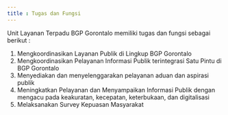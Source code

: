 ```yaml
---
title : Tugas dan Fungsi
---
```

Unit Layanan Terpadu BGP Gorontalo memiliki tugas dan fungsi sebagai berikut :

1. Mengkoordinasikan Layanan Publik di Lingkup BGP Gorontalo
2. Mengkoordinasikan Pelayanan Informasi Publik terintegrasi Satu Pintu di BGP Gorontalo
3. Menyediakan dan menyelenggarakan pelayanan aduan dan aspirasi publik
4. Meningkatkan Pelayanan dan Menyampaikan Informasi Publik dengan mengacu pada keakuratan, kecepatan, keterbukaan, dan digitalisasi
5. Melaksanakan Survey Kepuasan Masyarakat
